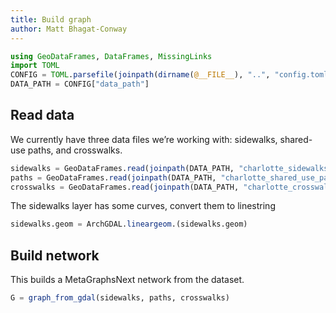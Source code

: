 ```yaml
---
title: Build graph
author: Matt Bhagat-Conway
---
```


```julia
using GeoDataFrames, DataFrames, MissingLinks
import TOML
CONFIG = TOML.parsefile(joinpath(dirname(@__FILE__), "..", "config.toml"))
DATA_PATH = CONFIG["data_path"]
```

## Read data

We currently have three data files we're working with: sidewalks, shared-use paths, and crosswalks.

```julia
sidewalks = GeoDataFrames.read(joinpath(DATA_PATH, "charlotte_sidewalks.gpkg"))
paths = GeoDataFrames.read(joinpath(DATA_PATH, "charlotte_shared_use_paths.gpkg"))
crosswalks = GeoDataFrames.read(joinpath(DATA_PATH, "charlotte_crosswalks.shp"))
```

The sidewalks layer has some curves, convert them to linestring

```julia
sidewalks.geom = ArchGDAL.lineargeom.(sidewalks.geom)
```

## Build network

This builds a MetaGraphsNext network from the dataset.

```julia
G = graph_from_gdal(sidewalks, paths, crosswalks)
```